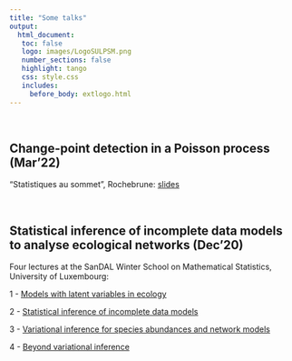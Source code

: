 ```yaml
---
title: "Some talks"
output: 
  html_document:
   toc: false
   logo: images/LogoSULPSM.png
   number_sections: false
   highlight: tango
   css: style.css
   includes:
     before_body: extlogo.html
---
```


<br>

## Change-point detection in a Poisson process (Mar'22)

"Statistiques au sommet", Rochebrune: [slides](slides/Rochebrune-2203.pdf)

<br>

## Statistical inference of incomplete data models to analyse ecological networks (Dec’20)

Four lectures at the SanDAL Winter School on Mathematical Statistics, University of Luxembourg:

  1 - [Models with latent variables in ecology](slides/Part10-Main-Lux2012.pdf)
  
  2 - [Statistical inference of incomplete data models](slides/Part20-Main-Lux2012.pdf)
  
  3 - [Variational inference for species abundances and network models](slides/Part30-Main-Lux2012.pdf)

  4 - [Beyond variational inference](slides/Part40-Main-Lux2012.pdf)
